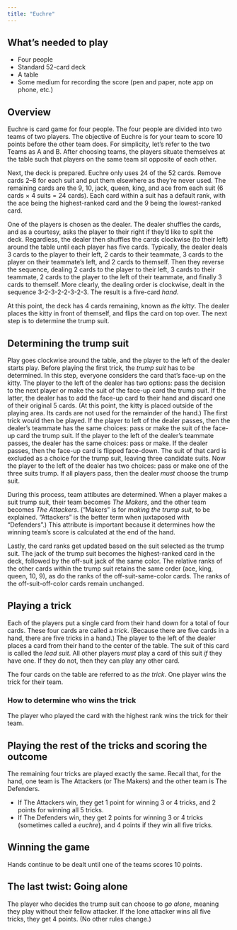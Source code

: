 ```yaml
---
title: "Euchre"
---
```


## What's needed to play

* Four people
* Standard 52-card deck
* A table
* Some medium for recording the score (pen and paper, note app on phone, etc.)

## Overview

Euchre is card game for four people. The four people are divided into two teams of two players. The objective of Euchre is for your team to score 10 points before the other team does. For simplicity, let's refer to the two Teams as A and B. After choosing teams, the players situate themselves at the table such that players on the same team sit opposite of each other.

Next, the deck is prepared. Euchre only uses 24 of the 52 cards. Remove cards 2&ndash;8 for each suit and put them elsewhere as they're never used. The remaining cards are the 9, 10, jack, queen, king, and ace from each suit (6 cards &times; 4 suits = 24 cards). Each card within a suit has a default rank, with the ace being the highest-ranked card and the 9 being the lowest-ranked card.

One of the players is chosen as the dealer. The dealer shuffles the cards, and as a courtesy, asks the player to their right if they'd like to split the deck. Regardless, the dealer then shuffles the cards clockwise (to their left) around the table until each player has five cards. Typically, the dealer deals 3 cards to the player to their left, 2 cards to their teammate, 3 cards to the player on their teammate's left, and 2 cards to themself. Then they reverse the sequence, dealing 2 cards to the player to their left, 3 cards to their teammate, 2 cards to the player to the left of their teammate, and finally 3 cards to themself. More clearly, the dealing order is clockwise, dealt in the sequence 3-2-3-2-2-3-2-3. The result is a five-card *hand*.

At this point, the deck has 4 cards remaining, known as *the kitty*. The dealer places the kitty in front of themself, and flips the card on top over. The next step is to determine the trump suit.

## Determining the trump suit

Play goes clockwise around the table, and the player to the left of the dealer starts play. Before playing the first trick, the *trump suit* has to be determined. In this step, everyone considers the card that's face-up on the kitty. The player to the left of the dealer has two options: pass the decision to the next player or make the suit of the face-up card the trump suit. If the latter, the dealer has to add the face-up card to their hand and discard one of their original 5 cards. (At this point, the kitty is placed outside of the playing area. Its cards are not used for the remainder of the hand.) The first trick would then be played. If the player to left of the dealer passes, then the dealer's teammate has the same choices: pass or make the suit of the face-up card the trump suit. If the player to the left of the dealer's teammate passes, the dealer has the same choices: pass or make. If the dealer passes, then the face-up card is flipped face-down. The suit of that card is excluded as a choice for the trump suit, leaving three candidate suits. Now the player to the left of the dealer has two choices: pass or make one of the three suits trump. If all players pass, then the dealer *must* choose the trump suit.

During this process, team attibutes are determined. When a player makes a suit trump suit, their team becomes *The Makers*, and the other team becomes *The Attackers*. ("Makers" is for *making the trump suit*, to be explained. "Attackers" is the better term when juxtaposed with "Defenders".) This attribute is important because it determines how the winning team's score is calculated at the end of the hand.

Lastly, the card ranks get updated based on the suit selected as the trump suit. The jack of the trump suit becomes the highest-ranked card in the deck, followed by the off-suit jack of the same color. The relative ranks of the other cards within the trump suit retains the same order (ace, king, queen, 10, 9), as do the ranks of the off-suit-same-color cards. The ranks of the off-suit-off-color cards remain unchanged.

## Playing a trick

Each of the players put a single card from their hand down for a total of four cards. These four cards are called a *trick*. (Because there are five cards in a hand, there are five tricks in a hand.) The player to the left of the dealer places a card from their hand to the center of the table. The suit of this card is called the *lead suit*. All other players *must* play a card of this suit *if* they have one. If they do not, then they can play any other card.

The four cards on the table are referred to as *the trick*. One player wins the trick for their team.

### How to determine who wins the trick

The player who played the card with the highest rank wins the trick for their team.

## Playing the rest of the tricks and scoring the outcome

The remaining four tricks are played exactly the same. Recall that, for the hand, one team is The Attackers (or The Makers) and the other team is The Defenders.

* If The Attackers win, they get 1 point for winning 3 or 4 tricks, and 2 points for winning all 5 tricks.
* If The Defenders win, they get 2 points for winning 3 or 4 tricks (sometimes called a *euchre*), and 4 points if they win all five tricks.

## Winning the game

Hands continue to be dealt until one of the teams scores 10 points.

## The last twist: Going alone

The player who decides the trump suit can choose to *go alone*, meaning they play without their fellow attacker. If the lone attacker wins all five tricks, they get 4 points. (No other rules change.)
